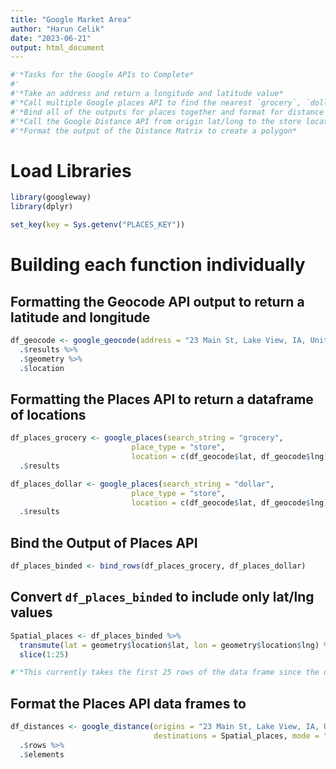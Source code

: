 ```yaml
---
title: "Google Market Area"
author: "Harun Celik"
date: "2023-06-21"
output: html_document
---
```


```r
#'*Tasks for the Google APIs to Complete*
#'
#'*Take an address and return a longitude and latitude value*
#'*Call multiple Google places API to find the nearest `grocery`, `dollar`, `convenience stores`?*
#'*Bind all of the outputs for places together and format for distance matrix*
#'*Call the Google Distance API from origin lat/long to the store locations*
#'*Format the output of the Distance Matrix to create a polygon*
```


# Load Libraries

```r
library(googleway)
library(dplyr)

set_key(key = Sys.getenv("PLACES_KEY"))
```

# Building each function individually

## Formatting the Geocode API output to return a latitude and longitude

```r
df_geocode <- google_geocode(address = "23 Main St, Lake View, IA, United States, Iowa") %>%
  .$results %>%
  .$geometry %>%
  .$location
```

## Formatting the Places API to return a dataframe of locations

```r
df_places_grocery <- google_places(search_string = "grocery", 
                           place_type = "store", 
                           location = c(df_geocode$lat, df_geocode$lng)) %>%
  .$results

df_places_dollar <- google_places(search_string = "dollar", 
                           place_type = "store", 
                           location = c(df_geocode$lat, df_geocode$lng)) %>%
  .$results
```

## Bind the Output of Places API

```r
df_places_binded <- bind_rows(df_places_grocery, df_places_dollar)
```

## Convert `df_places_binded` to include only lat/lng values

```r
Spatial_places <- df_places_binded %>%
  transmute(lat = geometry$location$lat, lon = geometry$location$lng) %>% 
  slice(1:25)

#'*This currently takes the first 25 rows of the data frame since the distance API can only calculate that much with our license*
```

## Format the Places API data frames to 

```r
df_distances <- google_distance(origins = "23 Main St, Lake View, IA, United States, Iowa", 
                                destinations = Spatial_places, mode = "driving") %>%
  .$rows %>%
  .$elements
```



